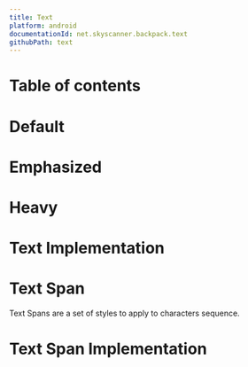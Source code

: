 ```yaml
---
title: Text
platform: android
documentationId: net.skyscanner.backpack.text
githubPath: text
---
```






# Table of contents

# Default

<AndroidComponentScreenshots
  lightMode={TextDefault}
  darkMode={TextDefaultDm}
  altText="Android default text" />

# Emphasized

<AndroidComponentScreenshots
  lightMode={TextEmphasized}
  darkMode={TextEmphasizedDm}
  altText="Android emphasized text" />

# Heavy

<AndroidComponentScreenshots
  lightMode={TextHeavy}
  darkMode={TextHeavyDm}
  altText="Android heavy text" />

# Text Implementation

<Readme file={textReadme} />

# Text Span

Text Spans are a set of styles to apply to characters sequence.

<AndroidComponentScreenshots
  lightMode="../../../../../backpack-android/docs/TextSpans/screenshots/default.png"
  darkMode="../../../../../backpack-android/docs/TextSpans/screenshots/default_dm.png"
  altText="Android text spans" />

# Text Span Implementation

<Readme file={textSpanReadme} />
